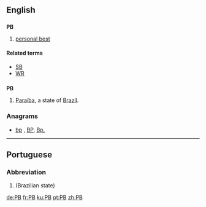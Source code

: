 {{also|Pb|pb}}

==English==

==={{initialism}}===
'''PB'''

# {{sports}} [[personal best]]

====Related terms====
* [[SB]]
* [[WR]]
==={{abbreviation}}===
'''PB'''

# [[Paraíba]], a state of [[Brazil]].

===Anagrams===
* [[bp#English|bp]] , [[BP#English|BP]], [[Bp.#English|Bp.]]

----

==Portuguese==

===Abbreviation===
{{infl|pt|abbreviation}}

# {{abbreviation of|Paraíba|lang=pt}} (Brazilian state)

[[de:PB]]
[[fr:PB]]
[[ku:PB]]
[[pt:PB]]
[[zh:PB]]
